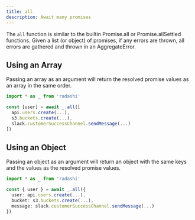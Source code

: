 ```yaml
---
title: all
description: Await many promises
---
```


The `all` function is similar to the builtin Promise.all or Promise.allSettled
functions. Given a list (or object) of promises, if any errors are thrown, all
errors are gathered and thrown in an AggregateError.

## Using an Array

Passing an array as an argument will return the resolved promise values as an array in the same order.

```ts
import * as _ from 'radashi'

const [user] = await _.all([
  api.users.create(...),
  s3.buckets.create(...),
  slack.customerSuccessChannel.sendMessage(...)
])
```

## Using an Object

Passing an object as an argument will return an object with the same keys and the values as the resolved promise values.

```ts
import * as _ from 'radashi'

const { user } = await _.all({
  user: api.users.create(...),
  bucket: s3.buckets.create(...),
  message: slack.customerSuccessChannel.sendMessage(...)
})
```
